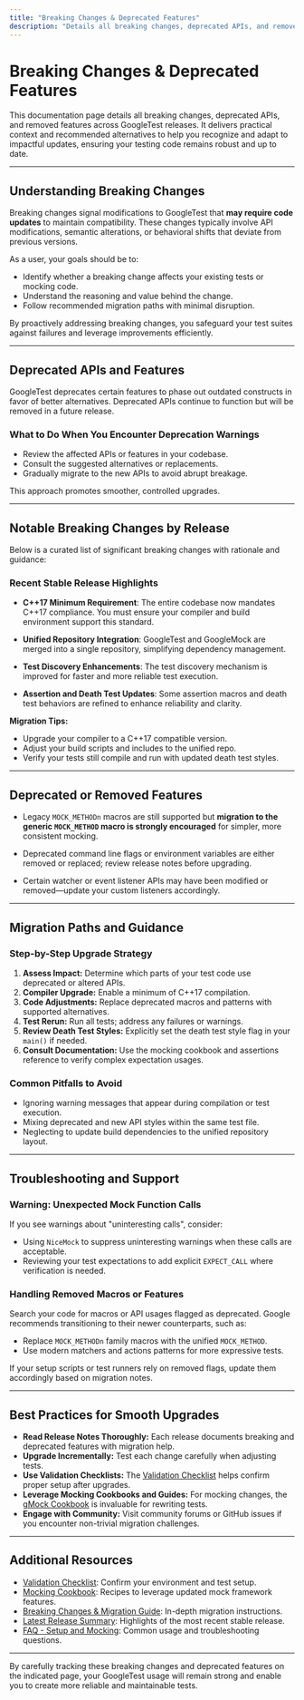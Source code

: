 ```yaml
---
title: "Breaking Changes & Deprecated Features"
description: "Details all breaking changes, deprecated APIs, and removed features per release, with practical context and recommended alternatives to help users identify and address the most impactful updates."
---
```


# Breaking Changes & Deprecated Features

This documentation page details all breaking changes, deprecated APIs, and removed features across GoogleTest releases. It delivers practical context and recommended alternatives to help you recognize and adapt to impactful updates, ensuring your testing code remains robust and up to date.

---

## Understanding Breaking Changes

Breaking changes signal modifications to GoogleTest that **may require code updates** to maintain compatibility. These changes typically involve API modifications, semantic alterations, or behavioral shifts that deviate from previous versions.

As a user, your goals should be to:

- Identify whether a breaking change affects your existing tests or mocking code.
- Understand the reasoning and value behind the change.
- Follow recommended migration paths with minimal disruption.

By proactively addressing breaking changes, you safeguard your test suites against failures and leverage improvements efficiently.

---

## Deprecated APIs and Features

GoogleTest deprecates certain features to phase out outdated constructs in favor of better alternatives. Deprecated APIs continue to function but will be removed in a future release.

### What to Do When You Encounter Deprecation Warnings

- Review the affected APIs or features in your codebase.
- Consult the suggested alternatives or replacements.
- Gradually migrate to the new APIs to avoid abrupt breakage.

This approach promotes smoother, controlled upgrades.

---

## Notable Breaking Changes by Release

Below is a curated list of significant breaking changes with rationale and guidance:

### Recent Stable Release Highlights

- **C++17 Minimum Requirement**: The entire codebase now mandates C++17 compliance. You must ensure your compiler and build environment support this standard.

- **Unified Repository Integration**: GoogleTest and GoogleMock are merged into a single repository, simplifying dependency management.

- **Test Discovery Enhancements**: The test discovery mechanism is improved for faster and more reliable test execution.

- **Assertion and Death Test Updates**: Some assertion macros and death test behaviors are refined to enhance reliability and clarity.

**Migration Tips:**

- Upgrade your compiler to a C++17 compatible version.
- Adjust your build scripts and includes to the unified repo.
- Verify your tests still compile and run with updated death test styles.

---

## Deprecated or Removed Features

- Legacy `MOCK_METHODn` macros are still supported but **migration to the generic `MOCK_METHOD` macro is strongly encouraged** for simpler, more consistent mocking.

- Deprecated command line flags or environment variables are either removed or replaced; review release notes before upgrading.

- Certain watcher or event listener APIs may have been modified or removed—update your custom listeners accordingly.

---

## Migration Paths and Guidance

### Step-by-Step Upgrade Strategy

1. **Assess Impact:** Determine which parts of your test code use deprecated or altered APIs.
2. **Compiler Upgrade:** Enable a minimum of C++17 compilation.
3. **Code Adjustments:** Replace deprecated macros and patterns with supported alternatives.
4. **Test Rerun:** Run all tests; address any failures or warnings.
5. **Review Death Test Styles:** Explicitly set the death test style flag in your `main()` if needed.
6. **Consult Documentation:** Use the mocking cookbook and assertions reference to verify complex expectation usages.

### Common Pitfalls to Avoid

- Ignoring warning messages that appear during compilation or test execution.
- Mixing deprecated and new API styles within the same test file.
- Neglecting to update build dependencies to the unified repository layout.

---

## Troubleshooting and Support

### Warning: Unexpected Mock Function Calls

If you see warnings about "uninteresting calls", consider:

- Using `NiceMock` to suppress uninteresting warnings when these calls are acceptable.
- Reviewing your test expectations to add explicit `EXPECT_CALL` where verification is needed.

### Handling Removed Macros or Features

Search your code for macros or API usages flagged as deprecated. Google recommends transitioning to their newer counterparts, such as:

- Replace `MOCK_METHODn` family macros with the unified `MOCK_METHOD`.
- Use modern matchers and actions patterns for more expressive tests.

If your setup scripts or test runners rely on removed flags, update them accordingly based on migration notes.

---

## Best Practices for Smooth Upgrades

- **Read Release Notes Thoroughly:** Each release documents breaking and deprecated features with migration help.
- **Upgrade Incrementally:** Test each change carefully when adjusting tests.
- **Use Validation Checklists:** The [Validation Checklist](../getting-started/first-steps-usage-validation/validation-checklist.md) helps confirm proper setup after upgrades.
- **Leverage Mocking Cookbooks and Guides:** For mocking changes, the [gMock Cookbook](../docs/gmock_cook_book.md) is invaluable for rewriting tests.
- **Engage with Community:** Visit community forums or GitHub issues if you encounter non-trivial migration challenges.

---

## Additional Resources

- [Validation Checklist](../getting-started/first-steps-usage-validation/validation-checklist.md): Confirm your environment and test setup.
- [Mocking Cookbook](../docs/gmock_cook_book.md): Recipes to leverage updated mock framework features.
- [Breaking Changes & Migration Guide](./upgrade-migration-guide.md): In-depth migration instructions.
- [Latest Release Summary](./latest-release-summary.md): Highlights of the most recent stable release.
- [FAQ - Setup and Mocking](../../faq/core-usage-faq/mocking-usage-questions.md): Common usage and troubleshooting questions.

---

By carefully tracking these breaking changes and deprecated features on the indicated page, your GoogleTest usage will remain strong and enable you to create more reliable and maintainable tests.
